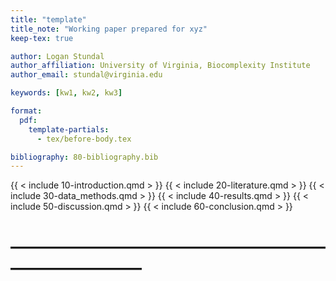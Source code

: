 ```yaml
---
title: "template"
title_note: "Working paper prepared for xyz"
keep-tex: true

author: Logan Stundal
author_affiliation: University of Virginia, Biocomplexity Institute
author_email: stundal@virginia.edu

keywords: [kw1, kw2, kw3]

format:
  pdf:
    template-partials:
      - tex/before-body.tex

bibliography: 80-bibliography.bib
---
```


{{ < include 10-introduction.qmd > }}
{{ < include 20-literature.qmd > }}
{{ < include 30-data_methods.qmd > }}
{{ < include 40-results.qmd > }}
{{ < include 50-discussion.qmd > }}
{{ < include 60-conclusion.qmd > }}

# ----------------------------------------------------------------------------- #

<!-- {{ < include 90-appendix-a.qmd > }} -->
<!-- {{ < include 91-figures.qmd > }} -->
<!-- {{ < include 92-figures.qmd > }} -->

